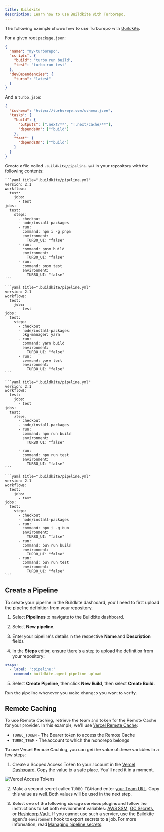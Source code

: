 ```yaml
---
title: Buildkite
description: Learn how to use Buildkite with Turborepo.
---
```



The following example shows how to use Turborepo with [Buildkite](https://buildkite.com/).

For a given root `package.json`:

```json title="./package.json"
{
  "name": "my-turborepo",
  "scripts": {
    "build": "turbo run build",
    "test": "turbo run test"
  },
  "devDependencies": {
    "turbo": "latest"
  }
}
```

And a `turbo.json`:

```json title="./turbo.json"
{
  "$schema": "https://turborepo.com/schema.json",
  "tasks": {
    "build": {
      "outputs": [".next/**", "!.next/cache/**"],
      "dependsOn": ["^build"]
    },
    "test": {
      "dependsOn": ["^build"]
    }
  }
}
```

Create a file called `.buildkite/pipeline.yml` in your repository with the following contents:

<PackageManagerTabs>

  <Tab value="pnpm">

    ```yaml title=".buildkite/pipeline.yml"
    version: 2.1
    workflows:
      test:
        jobs:
          - test
    jobs:
      test:
        steps:
          - checkout
          - node/install-packages
          - run:
            command: npm i -g pnpm
            environment:
              TURBO_UI: "false"
          - run:
            command: pnpm build
            environment:
              TURBO_UI: "false"
          - run:
            command: pnpm test
            environment:
              TURBO_UI: "false"
    ```

  </Tab>
  <Tab value="yarn">

    ```yaml title=".buildkite/pipeline.yml"
    version: 2.1
    workflows:
      test:
        jobs:
          - test
    jobs:
      test:
        steps:
          - checkout
          - node/install-packages:
            pkg-manager: yarn
          - run:
            command: yarn build
            environment:
              TURBO_UI: "false"
          - run:
            command: yarn test
            environment:
              TURBO_UI: "false"
    ```

  </Tab>

<Tab value="npm">

    ```yaml title=".buildkite/pipeline.yml"
    version: 2.1
    workflows:
      test:
        jobs:
          - test
    jobs:
      test:
        steps:
          - checkout
          - node/install-packages
          - run:
            command: npm run build
            environment:
              TURBO_UI: "false"

          - run:
            command: npm run test
            environment:
              TURBO_UI: "false"
    ```

  </Tab>

  <Tab value="bun (Beta)">

    ```yaml title=".buildkite/pipeline.yml"
    version: 2.1
    workflows:
      test:
        jobs:
          - test
    jobs:
      test:
        steps:
          - checkout
          - node/install-packages
          - run:
            command: npm i -g bun
            environment:
              TURBO_UI: "false"
          - run:
            command: bun run build
            environment:
              TURBO_UI: "false"
          - run:
            command: bun run test
            environment:
              TURBO_UI: "false"
    ```

  </Tab>
</PackageManagerTabs>

## Create a Pipeline

To create your pipeline in the Buildkite dashboard, you'll need to first upload the pipeline definition from your repository.

1. Select **Pipelines** to navigate to the Buildkite dashboard.

2. Select **New pipeline**.

3. Enter your pipeline's details in the respective **Name** and **Description** fields.

4. In the **Steps** editor, ensure there's a step to upload the definition from your repository:

```yaml title=".buildkite/pipeline.yml"
steps:
  - label: ':pipeline:'
    command: buildkite-agent pipeline upload
```

5. Select **Create Pipeline**, then click **New Build**, then select **Create Build**.

Run the pipeline whenever you make changes you want to verify.

## Remote Caching

To use Remote Caching, retrieve the team and token for the Remote Cache for your provider. In this example, we'll use [Vercel Remote Cache](https://vercel.com/docs/monorepos/remote-caching):

- `TURBO_TOKEN` - The Bearer token to access the Remote Cache
- `TURBO_TEAM` - The account to which the monorepo belongs

To use Vercel Remote Caching, you can get the value of these variables in a few steps:

1. Create a Scoped Access Token to your account in the [Vercel Dashboard](https://vercel.com/account/tokens). Copy the value to a safe place. You'll need it in a moment.

![Vercel Access Tokens](/images/docs/vercel-create-token.png)

2. Make a second secret called `TURBO_TEAM` and enter [your Team URL](https://vercel.com/d?to=%2F%5Bteam%5D%2F%7E%2Fsettings&title=Find+Team+URL). Copy this value as well. Both values will be used in the next step.

3. Select one of the following storage services plugins and follow the instructions to set both environment variables:
   [AWS SSM](https://github.com/buildkite-plugins/aws-assume-role-with-web-identity-buildkite-plugin), [GC Secrets](https://github.com/buildkite-plugins/gcp-workload-identity-federation-buildkite-plugin), or [Hashicorp Vault](https://github.com/buildkite-plugins/vault-secrets-buildkite-plugin).
   If you cannot use such a service, use the Buildkite agent's `environment` hook to export secrets to a job. For more information, read [Managing pipeline secrets](https://buildkite.com/docs/pipelines/security/secrets/managing).
